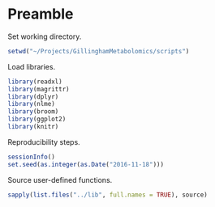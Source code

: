 # Preamble

Set working directory.

```r
setwd("~/Projects/GillinghamMetabolomics/scripts")
```

Load libraries.

```r
library(readxl)
library(magrittr)
library(dplyr)
library(nlme)
library(broom)
library(ggplot2)
library(knitr)
```

Reproducibility steps.

```r
sessionInfo()
set.seed(as.integer(as.Date("2016-11-18")))
```

Source user-defined functions.

```r
sapply(list.files("../lib", full.names = TRUE), source)
```
